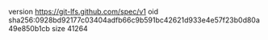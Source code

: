 version https://git-lfs.github.com/spec/v1
oid sha256:0928bd92177c03404adfb66c9b591bc42621d933e4e57f23b0d80a49e850b1cb
size 41264
